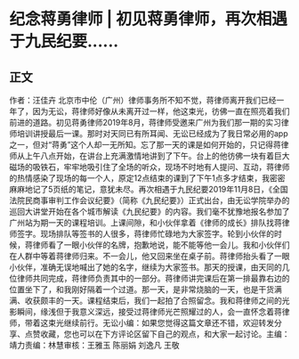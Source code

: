 # 纪念蒋勇律师 | 初见蒋勇律师，再次相遇于九民纪要......
## 正文
作者：汪佳卉 北京市中伦（广州）律师事务所不知不觉，蒋律师离开我们已经一年了，因为无讼，蒋律师好像从未离开过一样，他这束光，彷佛一直在照亮着我们前进的道路。初见蒋勇律师2019年8月，蒋律师受邀来广州为我们那一期的实习律师培训讲授最后一课。那时对天同已有所耳闻、无讼已经成为了我日常必用的app之一，但对“蒋勇”这个人却一无所知。忘了那一天的课是如何开始的，只记得蒋律师从上午八点开始，在讲台上充满激情地讲到了下午。台上的他彷佛一块有着巨大磁场的吸铁石，牢牢地吸引住了全场的听众，现场不时地有人提问、互动，蒋律师的热情感染了现场的每一个人，原定12点结束的课到了下午1点多才结束，我密密麻麻地记了5页纸的笔记，意犹未尽。再次相遇于九民纪要2019年11月8日，《全国法院民商事审判工作会议纪要》（简称《九民纪要》）正式出台，由无讼学院举办的巡回大讲堂开始在各个城市解读《九民纪要》的内容。我们毫不犹豫地报名参加了广州站为期一天的课程培训。上课间隙，和小伙伴拿着《律师的成长》排队找蒋律师签字。现场排队等签书的人很多，蒋律师忙碌地为大家签字。轮到小伙伴的时候，蒋律师看了一眼小伙伴的名牌，抱歉地说，能不能等他一会儿。我和小伙伴们在人群中等着蒋律师归来。不一会儿，他又回来坐在桌子前。蒋律师抬头看了一眼小伙伴，准确无误地喊出了她的名字，继续为大家签书。那天的授课，由天同的几位律师共同完成，蒋律师负责其中的一部分。蒋律师讲完课后在第一排最靠右边的位置坐下了，和我刚好隔着一个过道。那一天，是非常烧脑的一天，也是干货满满、收获颇丰的一天。课程结束后，我们一起拍了合照留念。我和蒋律师之间的光影瞬间，缘浅但于我意义深远，接受过蒋律师光芒照耀过的人，会一直怀念着蒋律师，带着这束光继续前行。无讼小编：如果您觉得这篇文章还不错，欢迎转发分享、点赞收藏，您也可以在下方评论区留下自己的观点，和大家一起讨论。主编：靖力责编：林慧审核：王雅玉 陈丽娟 刘逸凡 王敬